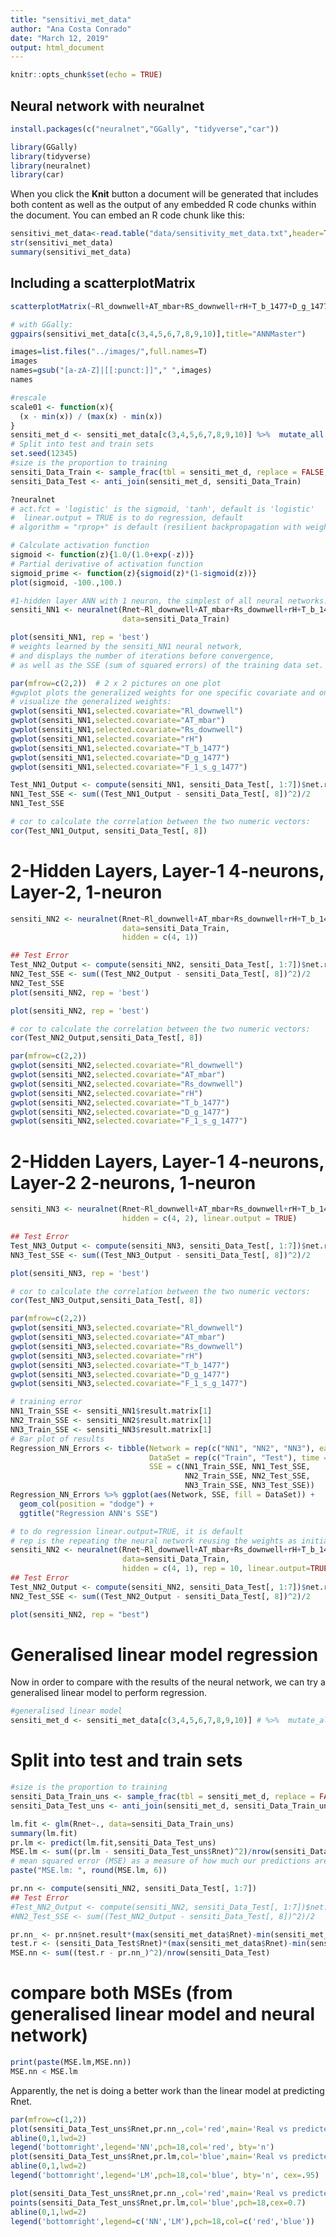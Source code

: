 ```yaml
---
title: "sensitivi_met_data"
author: "Ana Costa Conrado"
date: "March 12, 2019"
output: html_document
---
```


```r
knitr::opts_chunk$set(echo = TRUE)
```

## Neural network with neuralnet

```r
install.packages(c("neuralnet","GGally", "tidyverse","car"))
```

```r
library(GGally)
library(tidyverse)
library(neuralnet)
library(car)
```

When you click the **Knit** button a document will be generated that includes both content as well as the output of any embedded R code chunks within the document. You can embed an R code chunk like this:

```r
sensitivi_met_data<-read.table("data/sensitivity_met_data.txt",header=T)%>%na.omit()
str(sensitivi_met_data)
summary(sensitivi_met_data)
```

## Including a scatterplotMatrix

```r
scatterplotMatrix(~Rl_downwell+AT_mbar+RS_downwell+rH+T_b_1477+D_g_1477+F_1_s_g_1477+Rnet,data=sensitivi_met_data,main="Scatterplot with car")
```

```r
# with GGally:
ggpairs(sensitivi_met_data[c(3,4,5,6,7,8,9,10)],title="ANNMaster")
```

```r
images=list.files("../images/",full.names=T)
images
names=gsub("[a-zA-Z]|[[:punct:]]"," ",images)
names
```


```r
#rescale
scale01 <- function(x){
  (x - min(x)) / (max(x) - min(x))
}
sensiti_met_d <- sensiti_met_data[c(3,4,5,6,7,8,9,10)] %>%  mutate_all(scale01)
# Split into test and train sets
set.seed(12345)
#size is the proportion to training
sensiti_Data_Train <- sample_frac(tbl = sensiti_met_d, replace = FALSE, size = 0.80)  
sensiti_Data_Test <- anti_join(sensiti_met_d, sensiti_Data_Train)
```

```r
?neuralnet
# act.fct = 'logistic' is the sigmoid, 'tanh', default is 'logistic'
#  linear.output = TRUE is to do regression, default
# algorithm = "rprop+" is default (resilient backpropagation with weight backtracking)
```

```r
# Calculate activation function
sigmoid <- function(z){1.0/(1.0+exp(-z))}
# Partial derivative of activation function
sigmoid_prime <- function(z){sigmoid(z)*(1-sigmoid(z))}
plot(sigmoid, -100.,100.)
```

```r
#1-hidden layer ANN with 1 neuron, the simplest of all neural networks:
sensiti_NN1 <- neuralnet(Rnet~Rl_downwell+AT_mbar+Rs_downwell+rH+T_b_1477+D_g_1477+F_1_s_g_1477,
                         data=sensiti_Data_Train)

plot(sensiti_NN1, rep = 'best')
# weights learned by the sensiti_NN1 neural network, 
# and displays the number of iterations before convergence, 
# as well as the SSE (sum of squared errors) of the training data set.
```

```r
par(mfrow=c(2,2))  # 2 x 2 pictures on one plot
#gwplot plots the generalized weights for one specific covariate and one response variable
# visualize the generalized weights:
gwplot(sensiti_NN1,selected.covariate="Rl_downwell")
gwplot(sensiti_NN1,selected.covariate="AT_mbar")
gwplot(sensiti_NN1,selected.covariate="Rs_downwell")
gwplot(sensiti_NN1,selected.covariate="rH")
gwplot(sensiti_NN1,selected.covariate="T_b_1477")
gwplot(sensiti_NN1,selected.covariate="D_g_1477")
gwplot(sensiti_NN1,selected.covariate="F_1_s_g_1477")
```

```r
Test_NN1_Output <- compute(sensiti_NN1, sensiti_Data_Test[, 1:7])$net.result
NN1_Test_SSE <- sum((Test_NN1_Output - sensiti_Data_Test[, 8])^2)/2
NN1_Test_SSE
```

```r
# cor to calculate the correlation between the two numeric vectors:
cor(Test_NN1_Output, sensiti_Data_Test[, 8])
```

# 2-Hidden Layers, Layer-1 4-neurons, Layer-2, 1-neuron
```r
sensiti_NN2 <- neuralnet(Rnet~Rl_downwell+AT_mbar+Rs_downwell+rH+T_b_1477+D_g_1477+F_1_s_g_1477,
                         data=sensiti_Data_Train,
                         hidden = c(4, 1))
```

```r
## Test Error
Test_NN2_Output <- compute(sensiti_NN2, sensiti_Data_Test[, 1:7])$net.result
NN2_Test_SSE <- sum((Test_NN2_Output - sensiti_Data_Test[, 8])^2)/2
NN2_Test_SSE
plot(sensiti_NN2, rep = 'best')
```

```r
plot(sensiti_NN2, rep = 'best')
```

```r
# cor to calculate the correlation between the two numeric vectors:
cor(Test_NN2_Output,sensiti_Data_Test[, 8])
```

```r
par(mfrow=c(2,2))
gwplot(sensiti_NN2,selected.covariate="Rl_downwell")
gwplot(sensiti_NN2,selected.covariate="AT_mbar")
gwplot(sensiti_NN2,selected.covariate="Rs_downwell")
gwplot(sensiti_NN2,selected.covariate="rH")
gwplot(sensiti_NN2,selected.covariate="T_b_1477")
gwplot(sensiti_NN2,selected.covariate="D_g_1477")
gwplot(sensiti_NN2,selected.covariate="F_1_s_g_1477")
```

# 2-Hidden Layers, Layer-1 4-neurons, Layer-2 2-neurons, 1-neuron

```r
sensiti_NN3 <- neuralnet(Rnet~Rl_downwell+AT_mbar+Rs_downwell+rH+T_b_1477+D_g_1477+F_1_s_g_1477,data=sensiti_Data_Train,
                         hidden = c(4, 2), linear.output = TRUE)
```


```r
## Test Error
Test_NN3_Output <- compute(sensiti_NN3, sensiti_Data_Test[, 1:7])$net.result
NN3_Test_SSE <- sum((Test_NN3_Output - sensiti_Data_Test[, 8])^2)/2

plot(sensiti_NN3, rep = 'best')
```


```r
# cor to calculate the correlation between the two numeric vectors:
cor(Test_NN3_Output,sensiti_Data_Test[, 8])
```


```r
par(mfrow=c(2,2))
gwplot(sensiti_NN3,selected.covariate="Rl_downwell")
gwplot(sensiti_NN3,selected.covariate="AT_mbar")
gwplot(sensiti_NN3,selected.covariate="Rs_downwell")
gwplot(sensiti_NN3,selected.covariate="rH")
gwplot(sensiti_NN3,selected.covariate="T_b_1477")
gwplot(sensiti_NN3,selected.covariate="D_g_1477")
gwplot(sensiti_NN3,selected.covariate="F_1_s_g_1477")
```

```r
# training error
NN1_Train_SSE <- sensiti_NN1$result.matrix[1]
NN2_Train_SSE <- sensiti_NN2$result.matrix[1]
NN3_Train_SSE <- sensiti_NN3$result.matrix[1]
# Bar plot of results
Regression_NN_Errors <- tibble(Network = rep(c("NN1", "NN2", "NN3"), each = 2), 
                               DataSet = rep(c("Train", "Test"), time = 3), 
                               SSE = c(NN1_Train_SSE, NN1_Test_SSE, 
                                       NN2_Train_SSE, NN2_Test_SSE, 
                                       NN3_Train_SSE, NN3_Test_SSE))
Regression_NN_Errors %>% ggplot(aes(Network, SSE, fill = DataSet)) + 
  geom_col(position = "dodge") + 
  ggtitle("Regression ANN's SSE")
```

```r
# to do regression linear.output=TRUE, it is default
# rep is the repeating the neural network reusing the weights as initial weights
sensiti_NN2 <- neuralnet(Rnet~Rl_downwell+AT_mbar+Rs_downwell+rH+T_b_1477+D_g_1477+F_1_s_g_1477,
                         data=sensiti_Data_Train,
                         hidden = c(4, 1), rep = 10, linear.output=TRUE)
## Test Error
Test_NN2_Output <- compute(sensiti_NN2, sensiti_Data_Test[, 1:7])$net.result
NN2_Test_SSE <- sum((Test_NN2_Output - sensiti_Data_Test[, 8])^2)/2

plot(sensiti_NN2, rep = "best")
```

# Generalised linear model regression

Now in order to compare with the results of the neural network, we can try a generalised linear model to perform regression.


```r
#generalised linear model
sensiti_met_d <- sensiti_met_data[c(3,4,5,6,7,8,9,10)] # %>%  mutate_all(scale01)
```

# Split into test and train sets

```r
#size is the proportion to training
sensiti_Data_Train_uns <- sample_frac(tbl = sensiti_met_d, replace = FALSE, size = 0.80)  
sensiti_Data_Test_uns <- anti_join(sensiti_met_d, sensiti_Data_Train_uns)
```

```r
lm.fit <- glm(Rnet~., data=sensiti_Data_Train_uns)
summary(lm.fit)
pr.lm <- predict(lm.fit,sensiti_Data_Test_uns)
MSE.lm <- sum((pr.lm - sensiti_Data_Test_uns$Rnet)^2)/nrow(sensiti_Data_Test_uns)
# mean squared error (MSE) as a measure of how much our predictions are far away from the real data:
paste("MSE.lm: ", round(MSE.lm, 6))
```

```r
pr.nn <- compute(sensiti_NN2, sensiti_Data_Test[, 1:7])
## Test Error
#Test_NN2_Output <- compute(sensiti_NN2, sensiti_Data_Test[, 1:7])$net.result
#NN2_Test_SSE <- sum((Test_NN2_Output - sensiti_Data_Test[, 8])^2)/2
```

```r
pr.nn_ <- pr.nn$net.result*(max(sensiti_met_data$Rnet)-min(sensiti_met_data$Rnet))+min(sensiti_met_data$Rnet)
test.r <- (sensiti_Data_Test$Rnet)*(max(sensiti_met_data$Rnet)-min(sensiti_met_data$Rnet))+min(sensiti_met_data$Rnet)
MSE.nn <- sum((test.r - pr.nn_)^2)/nrow(sensiti_Data_Test)
```

# compare both MSEs (from generalised linear model and neural network)

```r
print(paste(MSE.lm,MSE.nn))
MSE.nn < MSE.lm
```

 Apparently, the net is doing a better work than the linear model at predicting Rnet.

```r
par(mfrow=c(1,2))
plot(sensiti_Data_Test_uns$Rnet,pr.nn_,col='red',main='Real vs predicted NN',pch=18,cex=0.7)
abline(0,1,lwd=2)
legend('bottomright',legend='NN',pch=18,col='red', bty='n')
plot(sensiti_Data_Test_uns$Rnet,pr.lm,col='blue',main='Real vs predicted lm',pch=18, cex=0.7)
abline(0,1,lwd=2)
legend('bottomright',legend='LM',pch=18,col='blue', bty='n', cex=.95)
```
```r
plot(sensiti_Data_Test_uns$Rnet,pr.nn_,col='red',main='Real vs predicted NN',pch=18,cex=0.7)
points(sensiti_Data_Test_uns$Rnet,pr.lm,col='blue',pch=18,cex=0.7)
abline(0,1,lwd=2)
legend('bottomright',legend=c('NN','LM'),pch=18,col=c('red','blue'))
```